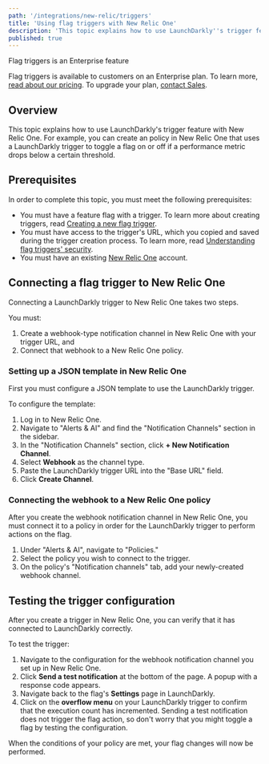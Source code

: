 ```yaml
---
path: '/integrations/new-relic/triggers'
title: 'Using flag triggers with New Relic One'
description: 'This topic explains how to use LaunchDarkly''s trigger feature with New Relic One.'
published: true
---
```


<Callout intent="primary">
<CalloutTitle>Flag triggers is an Enterprise feature</CalloutTitle>
<CalloutDescription>

Flag triggers is available to customers on an Enterprise plan. To learn more, [read about our pricing](https://launchdarkly.com/pricing/). To upgrade your plan, [contact Sales](https://launchdarkly.com/contact-sales/).

</CalloutDescription>
</Callout>

## Overview

This topic explains how to use LaunchDarkly's trigger feature with New Relic One. For example, you can create an policy in New Relic One that uses a LaunchDarkly trigger to toggle a flag on or off if a performance metric drops below a certain threshold.

## Prerequisites

In order to complete this topic, you must meet the following prerequisites:

* You must have a feature flag with a trigger. To learn more about creating triggers, read [Creating a new flag trigger](/home/feature-workflows/triggers#creating-a-new-flag-trigger).
* You must have access to the trigger's URL, which you copied and saved during the trigger creation process. To learn more, read [Understanding flag triggers' security](/home/feature-workflows/triggers#understanding-flag-triggers-security).
* You must have an existing [New Relic One](https://one.newrelic.com/) account.

## Connecting a flag trigger to New Relic One

Connecting a LaunchDarkly trigger to New Relic One takes two steps.

You must:

1. Create a webhook-type notification channel in New Relic One with your trigger URL, and
2. Connect that webhook to a New Relic One policy.

### Setting up a JSON template in New Relic One

First you must configure a JSON template to use the LaunchDarkly trigger.

To configure the template:

1. Log in to New Relic One.
2. Navigate to "Alerts & AI" and find the "Notification Channels" section in the sidebar.
3. In the "Notification Channels" section, click **+ New Notification Channel**.
4. Select **Webhook** as the channel type.
5. Paste the LaunchDarkly trigger URL into the "Base URL" field.
6. Click **Create Channel**.

### Connecting the webhook to a New Relic One policy

After you create the webhook notification channel in New Relic One, you must connect it to a policy in order for the LaunchDarkly trigger to perform actions on the flag.

1. Under "Alerts & AI", navigate to "Policies."
2. Select the policy you wish to connect to the trigger.
3. On the policy's "Notification channels" tab, add your newly-created webhook channel.

## Testing the trigger configuration

After you create a trigger in New Relic One, you can verify that it has connected to LaunchDarkly correctly.

To test the trigger:
1. Navigate to the configuration for the webhook notification channel you set up in New Relic One.
2. Click **Send a test notification** at the bottom of the page. A popup with a response code appears.
3. Navigate back to the flag's **Settings** page in LaunchDarkly.
4. Click on the **overflow menu** on your LaunchDarkly trigger to confirm that the execution count has incremented. Sending a test notification does not trigger the flag action, so don't worry that you might toggle a flag by testing the configuration.

When the conditions of your policy are met, your flag changes will now be performed.
